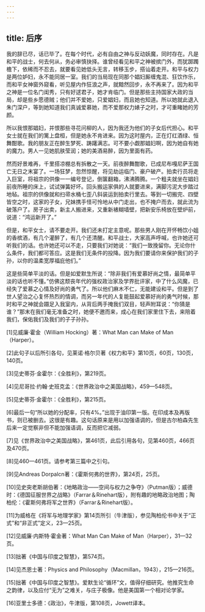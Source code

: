 ```yaml
---
---
---
```

title: 后序
---




我的辞已尽，话已毕了。在每个时代，必有自由之神与反动妖魔，同时存在。凡是和平的战士，何去何从，务必审慎抉择。谁曾经看见和平之神被摈门外，而犹踯躅檐下，依稀而不忍去，就要看见她低头无言，转移玉步，搭讪着走开。和平与权力是两位妒妇，永不能同居一室。我们的当局现在同那个娼妇厮缠鬼混、狂饮作乐，而和平女神窗外窥看，听见屋内作狂浪之声，就黯然回步，永不再来了。因为和平之神是一位名门闺秀，只有好逑君子，她才肯临门。但是那些主持国家大政的当局，却是些乡愿德贼；他们并不爱她，只爱娼妇，而且她也知道。所以她就此退入朱门深户，等到她知道我们真诚爱慕她，而不爱那权力婊子之时，才可重睹她的芳颜。

所以我恨那娼妇，并恨那些寻花问柳的人，因为我还为他们的子女后代担心。和平女士就在我们的篱上盘桓，但是她永不肯进来。因为这时屋内，正在灯红酒绿、恒舞酣歌。我的朋友正在醉生梦死、踌躇满志。可不要小觑那娼妇啊，因为她自有她的魔力。男人一见她肌肤莹润；她的美酒易醉，因为里面有药。

然而好景难再，千里搭凉棚总有拆散之一天。前夜醉舞酣歌，已成尼布嘎尼萨王国亡无日之末宴了。一场狂梦，忽然惊醒，将见劫运临门、豪户破产。拍卖行员将走入巨室，将祖宗的供像一一编号登记，倒箧翻箱，沸沸腾腾。一个粗夫就坐在娼妇前夜所睡的床上，试试弹簧好坏。回头搬运家俱的人就要进来，满脚污泥大步踏过地毡。祖宗的供像就和扫帚水桶七歪八斜装运到拍卖行里去。等到一切搬完、四壁皆空之时，这家的子女，兄妹携手怪可怜地从中门走出，也不掩户而去，就此流为破落户了。房子出卖，新主人搬进来，又重新裱糊墙壁，把新安乐椅放在壁炉前，说道：“鸿运新开了。”

但是，和平女士，请不要走开。我们还未打定主意呢。那些男人刚在开怀畅饮小姐的香槟酒，有几个灌醉了，有几个还清醒。和平战士，大家高声呼喊，也许她还可听我们的话。也许她还可以不走，只要我们对她说：“我们一致挽留你。无论你什么条件，我们都可答应。这是我们无条件的投降。因为我们要请你来保护我们的子孙，以你的温柔宽厚福庇他们。”

这是些简单平淡的话。但是如爱默生所说：“除非我们有爱慕好尚之情，最简单平淡的话也听不懂。”仿佛这颓丧年代的强权政治家及学界批评家，中了什么风魔，已经失了爱慕之心情及好尚的勇气了。所以他们麻木不仁，无能建设和平。但是到了世人望治之心复怀热烈的情调，而另一年代的人复能鼓起爱慕好尚的勇气时候，那时和平之神就会蹑足入我室内，从背后两手掩我们双目，轻声附耳说：“你猜是谁？”那末在我们毫无准备之时，她便不邀而来，成心在我们家里住下去，来陪着我们，保佑我们及我们的子子孙孙。





[1]见威廉·霍金（William Hocking）著：What Man can Make of Man（Harper）。

[2]此句子以后所引各句，见莱诺·格尔贝著《权力和平》第10页，60页，130页，140页。

[3]见史蒂芬·金霍尔：《全胜利》，第219页。

[4]见尼哥拉·约翰·史班克孟：《世界政治中之美国战略》，459—548页。

[5]见史蒂芬·金霍尔：《全胜利》，第215页。

[6]最后一句“所以她的分配率，只有4%。”出现于油印第一版。在印成本及再版书，则已被删去。这很是有趣。这句话原来是用以加强语调的，但是古尔柏森先生后来一定觉察非但不能加强语调，反而把它减弱。

[7]见《世界政治中之美国战略》，第461页，此后引用各句，见第460页，466页及470页。

[8]见460—461页。请参考第三篇中之引句。

[9]见Andreas Dorpalcn著：《霍斯何弗的世界》，第24页，25页。

[10]见史突老斯胡伯著：《地略政治——空间与权力之争夺》（Putman版）；威德时：《德国征服世界之战略》（Farrar＆Rinehart版），附有趣的地略政治地图；陶柏伦：《霍斯何弗将军之世界》（Farrar＆Rinehart版）。

[11]为威格在《将军与地理学家》第14页所引（牛津版），参见陶柏伦书中关于“正式”和“非正式”定义，23—25页。

[12]见威廉·内斯特·霍金著：What Man Can Make of Man（Harper），31—32页。

[13]拙著《中国与印度之智慧》，第574页。

[14]见杰恩士著：Physics and Philosophy（Macmillan，1943），215—216页。

[15]拙著《中国与印度之智慧》。爱默生论“循环”文，值得仔细研究。他推究生命之韵律，以及应付“无为”之难关，与庄子极像。他是美国第一个相对论学家。

[16]亚里士多德：《政治》，牛津版，第108页，Jowett译本。